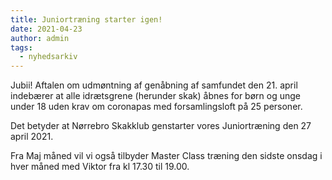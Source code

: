 ```yaml
---
title: Juniortræning starter igen!
date: 2021-04-23
author: admin
tags:
  - nyhedsarkiv
---
```


Jubii! Aftalen om udmøntning af genåbning af samfundet den 21. april indebærer at alle idrætsgrene (herunder skak) åbnes for børn og unge under 18 uden krav om coronapas med forsamlingsloft på 25 personer.

Det betyder at Nørrebro Skakklub genstarter vores Juniortræning den 27 april 2021. 
  
Fra Maj måned vil vi også tilbyder Master Class træning den sidste onsdag i hver måned med Viktor fra kl 17.30 til 19.00.
